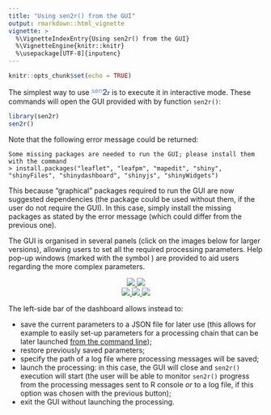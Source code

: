 ```yaml
---
title: "Using sen2r() from the GUI"
output: rmarkdown::html_vignette
vignette: >
  %\VignetteIndexEntry{Using sen2r() from the GUI}
  %\VignetteEngine{knitr::knitr}
  %\usepackage[UTF-8]{inputenc}
---
```


```r
knitr::opts_chunk$set(echo = TRUE)
```

The simplest way to use 
<span style="color:#5793dd;vertical-align:top;font-size:90%;font-weight:normal;">sen</span><span style="color:#6a7077;vertical-align:baseline;font-size:115%;font-weight:bolder;">2</span><span style="color:#2f66d5;vertical-align:baseline;font-size:90%;font-weight:bold;">r</span>
is to execute it in interactive mode.
These commands will open the GUI provided with by function `sen2r()`:
```r
library(sen2r)
sen2r()
```

Note that the following error message could be returned:
```
Some missing packages are needed to run the GUI; please install them with the command
> install.packages("leaflet", "leafpm", "mapedit", "shiny", "shinyFiles", "shinydashboard", "shinyjs", "shinyWidgets")
```
This because "graphical" packages required to run the GUI are now suggested dependencies (the package could be used without them, if the user do not require the GUI).
In this case, simply install the missing packages as stated by the error message (which could differ from the previous one).


The GUI is organised in several panels (click on the images below for larger versions), 
allowing users to set all the required processing parameters.
Help pop-up windows (marked with the symbol
<span style = "color:darkcyan;"><i class="fa fa-question-circle"></i></span>)
are provided to aid users regarding the more complex parameters.

<p style="text-align:center;">
  <a href="https://raw.githubusercontent.com/ranghetti/sen2r/devel/man/figures/sen2r_gui_sheet1.png" target="_blank">
    <img src="../man/figures/sen2r_gui_sheet1_small.png">
  </a>
  <a href="https://raw.githubusercontent.com/ranghetti/sen2r/devel/man/figures/sen2r_gui_sheet2.png" target="_blank">
    <img src="../man/figures/sen2r_gui_sheet2_small.png">
  </a>
  <br/>
  <a href="https://raw.githubusercontent.com/ranghetti/sen2r/devel/man/figures/sen2r_gui_sheet3.png" target="_blank">
    <img src="../man/figures/sen2r_gui_sheet3_small.png">
  </a>
  <a href="https://raw.githubusercontent.com/ranghetti/sen2r/devel/man/figures/sen2r_gui_sheet4.png" target="_blank">
    <img src="../man/figures/sen2r_gui_sheet4_small.png">
  </a>
  <a href="https://raw.githubusercontent.com/ranghetti/sen2r/devel/man/figures/sen2r_gui_sheet5.png" target="_blank">
    <img src="../man/figures/sen2r_gui_sheet5_small.png">
  </a>
</p>

The left-side bar of the dashboard allows instead to: 

* save the current parameters to a JSON file for later use
    (this allows for example to easily set-up parameters for a processing chain
    that can be later launched [from the command line](sen2r_cmd.html));
* restore previously saved parameters; 
* specify the path of a log file where processing messages will be saved; 
* launch the processing:
    in this case, the GUI will close and `sen2r()` execution will start
    (the user will be able to monitor `sen2r()` progress from the processing 
    messages sent to R console _or_ to a log file, if this option was chosen 
    with the previous button);
* exit the GUI without launching the processing.
